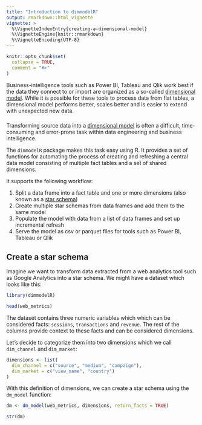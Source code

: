 ```yaml
---
title: "Introduction to dimmodelR"
output: rmarkdown::html_vignette
vignette: >
  %\VignetteIndexEntry{creating-a-dimensional-model}
  %\VignetteEngine{knitr::rmarkdown}
  %\VignetteEncoding{UTF-8}
---
```


```r
knitr::opts_chunk$set(
  collapse = TRUE,
  comment = "#>"
)
```

<!-- ```{r setup} -->
<!-- library(dimmodelR) -->
<!-- ``` -->

Business-intelligence tools such as Power BI, Tableau and Qlik work best if the 
data they connect to or import are organized as a so-called [dimensional model](https://en.wikipedia.org/wiki/Dimensional_modeling). 
While it is possible for these tools to process data from flat tables, a 
dimensional model performs better, scales better and is easier to extend with
unexpected new data.





###

Transforming source data into a [dimensional model](https://en.wikipedia.org/wiki/Dimensional_modeling) 
is often a difficult, time-consuming and error-prone task within data 
engineering and business intelligence. 

The `dimmodelR` package makes this task easy using R. It provides a set of 
functions for automating the process of creating and refreshing a central data 
model consisting of multiple fact tables and a set of shared dimensions.

It supports the following workflow:

1. Split a data frame into a fact table and one or more dimensions (also known as a [star schema](https://en.wikipedia.org/wiki/Star_schema))
2. Create multiple star schemas from data frames and add them to the same model
3. Populate the model with data from a list of data frames and set up incremental refresh
4. Serve the model as csv or parquet files for tools such as Power BI, Tableau or Qlik


## Create a star schema

Imagine we want to transform data extracted from a web analytics tool such as 
Google Analytics into a star schema. We might have a dataset which looks like 
this:
```r
library(dimmodelR)

head(web_metrics)


```

The dataset contains three numeric variables which which can be considered
facts: `sessions`, `transactions` and `revenue`. The rest of the columns provide
context to these facts and can be considered dimensions.

Let's decide to categorize them into two dimensions which we call `dim_channel` 
and `dim_market`:

```r
dimensions <- list(
  dim_channel = c("source", "medium", "campaign"),
  dim_market = c("view_name", "country")
)
```

With this definition of dimensions, we can create a star schema using the
`dm_model` function:

```r
dm <- dm_model(web_metrics, dimensions, return_facts = TRUE)

str(dm)
```


